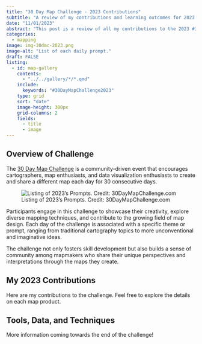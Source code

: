 ```yaml
---
title: "30 Day Map Challenge - 2023 Contributions"
subtitle: "A review of my contributions and learning outcomes for 2023."
date: "11/01/2023"
abstract: "This post is a review of all my contributions to the 2023 #30 Day Map Challenge including what tools I used and what I learned along the way."
categories:
  - mapping
image: img-30dmc-2023.png
image-alt: "List of each daily prompt."
draft: FALSE
listing:
  - id: map-gallery
    contents:
      - "../../gallery/*/*.qmd"
    include: 
      keywords: "#30DayMapChallenge2023"
    type: grid
    sort: "date"
    image-height: 300px
    grid-columns: 2
    fields:
      - title
      - image
---
```


## Overview of Challenge

The [30 Day Map Challenge](https://30daymapchallenge.com/) is a community-driven event that encourages cartographers, map enthusiasts, and data visualization enthusiasts to create and share a different map each day for 30 consecutive days.

![Listing of 2023's Prompts. Credit: 30DayMapChallenge.com](img-30dmc-2023.png)

Participants engage in this challenge to showcase their creativity, explore diverse mapping techniques, and contribute to the growing field of map design. Each day of the challenge is associated with a specific theme or prompt, ranging from traditional cartography topics to more unconventional and imaginative ideas.

The challenge not only fosters skill development but also builds a sense of community among mapmakers who share their unique perspectives and interpretations through the maps they create.

## My 2023 Contributions

Here are my contributions to the challenge. Feel free to explore the details on each map product.

:::{#map-gallery .listings-gallery}
:::

## Tools, Data, and Techniques

More information coming towards the end of the challenge!
